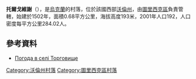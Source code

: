 {{coord|51|9|58|N|24|22|55|E|scale:30000|display=title}}

'''托爾戈維謝'''（{{lang-uk|Торговище}}），是[[烏克蘭|烏克蘭]]的村落，位於該國西部[[沃倫州|沃倫州]]，由[[圖里西克區|圖里西克區]]負責管轄，始建於1502年，面積0.68平方公里，海拔高度193米，2001年人口192，人口密度每平方公里284.02人。

==參考資料==
* [http://weather.in.ua/ua/volynskaja/26339 Погода в селі Торговище] {{Wayback|url=http://weather.in.ua/ua/volynskaja/26339 |date=20111219115132 }}

[[Category:沃倫州村落|Category:沃倫州村落]]
[[Category:圖里西克區村落|Category:圖里西克區村落]]


{{Volyn-geo-stub}}